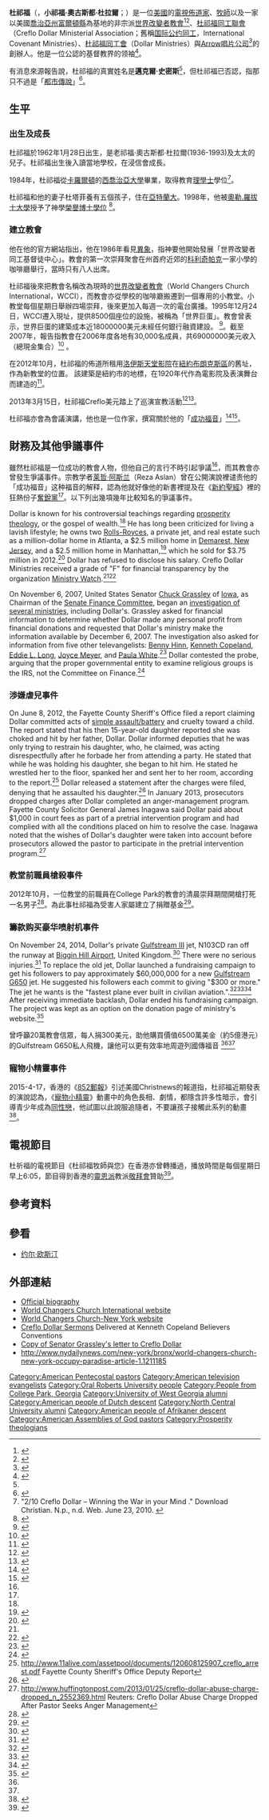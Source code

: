 {{Infobox person
| name        = 杜祁福<br />Creflo Augustus Dollar, Jr.
| image       =
| residence   = [[College_Park,_Georgia|College Park, Georgia]]
| other_names =
| caption     =
| birth_name  = <!-- 杜祁福否認了他出生時的名字叫 Michael Smith -->
| birth_date  = {{Birth date and age|1962|01|28}}
| birth_place = 
| known       =
| occupation  = 牧師
| title       =
| salary      =
| term        =
| predecessor =
| successor   =
| party       =
| boards      =
| religion    =
| spouse      = 杜塔菲<br />Taffi Dollar
| partner     =
| children    =
| relations   =
| website     = {{URL|http://www.worldchangers.org}}
| footnotes   =
| employer    =
| height      =
| weight      =
}}
'''杜祁福'''（{{lang-en|'''Creflo Augustus Dollar, Jr.'''}}，'''小祁福·奧古斯都·杜拉爾'''；{{bd|1962年|1月28日}}）是一位[[美國|美國]]的[[電視佈道家|電視佈道家]]、[[牧師|牧師]]以及一家以美國[[喬治亞州|喬治亞州]][[富爾頓縣_(喬治亞州)|富爾頓縣]]為基地的非宗派[[世界改變者教會|世界改變者教會]]<ref>{{cite web |url=http://www.worldchangers.org/Contact-Us.aspx?p=1 |title=Contact Us |publisher=[[世界改變者教會|World Changers Church International]] |accessdate=2009-05-25 |language=en |deadurl=yes |archiveurl=https://web.archive.org/web/20090206052357/http://worldchangers.org/Contact-Us.aspx?p=1 |archivedate=2009-02-06 }}</ref><ref name="christianpost">{{cite news |url=http://m.chinese.christianpost.com/article/%E6%9D%9C%E7%A5%81%E7%A6%8F%E7%9A%84%E5%A5%A2%E8%8F%AF%E9%A3%9B%E6%A9%9F-19463/ |title=杜祁福的奢華飛機 |author=Rod Anderson |publisher=[[基督郵報|基督郵報]]中文版 |accessdate=2015-04-18 |language=zh |date=2015-03-19 |deadurl=yes |archiveurl=https://web.archive.org/web/20150419122123/http://m.chinese.christianpost.com/article/%E6%9D%9C%E7%A5%81%E7%A6%8F%E7%9A%84%E5%A5%A2%E8%8F%AF%E9%A3%9B%E6%A9%9F-19463/ |archivedate=2015年4月19日 |df= }}</ref>、[[杜祁福同工聯會|杜祁福同工聯會]]（Creflo Dollar Ministerial Association；舊稱[[国际公约同工|国际公约同工]]，International Covenant Ministries）、[[杜祁福同工會|杜祁福同工會]]（Dollar Ministries）與[[Arrow唱片公司|Arrow唱片公司]]<ref>{{cite web|url=http://www.creflodollarministries.org/About/Ministries.aspx |title=Creflo Dollar Ministries |accessdate=2010-06-27 |language=en |deadurl=yes |archiveurl=https://web.archive.org/web/20100612230414/https://creflodollarministries.org/About/Ministries.aspx |archivedate=2010-06-12 }}</ref>的創辦人。他是一位公認的基督教界的领袖<ref>{{cite journal |url=https://www.churchchina.org/files/201309/cc1309.doc |date=2013-09 |title=健康教会机构事工九标志 |author=文/J. Mack Stiles Print  译/杖恩  校/煦 |journal=《教会》雙月刊 |volume=第43期 |language=zh-hans |deadurl=yes |archiveurl=https://web.archive.org/web/20150419210450/https://www.churchchina.org/files/201309/cc1309.doc |archivedate=2015-04-19 }}</ref>。

有消息來源報告說，杜祁福的真實姓名是'''邁克爾·史密斯'''<ref name="NY"/>，但杜祁福已否認，指那只不過是「[[都市傳說|都市傳說]]」<ref name=mysearch>{{cite news|last1=Raboteau|first1=Emily|authorlink1=Emily Raboteau|title=My search for Creflo Dollar|url=http://www.salon.com/2013/01/06/my_search_for_creflo_dollar/|accessdate=2015-01-18|work=Salon|date=2013-01-06|language=en|archive-date=2020-08-04|archive-url=https://web.archive.org/web/20200804055028/https://www.salon.com/2013/01/06/my_search_for_creflo_dollar/|dead-url=no}}</ref>。

==生平==
===出生及成長===
杜祁福於1962年1月28日出生，是老祁福·奧古斯都·杜拉爾(1936-1993)及太太的兒子。杜祁福出生後入讀當地學校，在浸信會成長。

1984年，杜祁福從[[卡羅爾頓|卡羅爾頓]]的[[西喬治亞大學|西喬治亞大學]]畢業，取得教育[[理學士|理學士]]學位<ref>"2/10 Creflo Dollar – Winning the War in your Mind ." Download Christian. N.p., n.d. Web. June 23, 2010. {{cite web |url=http://www.download-christian.com/?p=147 |title=存档副本 |accessdate=2015-04-19 |deadurl=yes |archiveurl=https://web.archive.org/web/20150117215617/http://www.download-christian.com/?p=147 |archivedate=2015-01-17 }} </ref>。

杜祁福和他的妻子杜塔菲養有五個孩子，住在[[亞特蘭大|亞特蘭大]]。1998年，他被[[奧勒.羅拔士大學|奧勒.羅拔士大學]]授予了神學[[榮譽博士學位|榮譽博士學位]] <ref name=about>{{cite web|url=http://www.creflodollarministries.org/About/CrefloDollar.aspx |title=About Creflo Dollar |accessdate=2015-01-17 |language=en |deadurl=yes |archiveurl=https://web.archive.org/web/20150122031323/http://creflodollarministries.org/About/CrefloDollar.aspx |archivedate=2015-01-22 }}</ref>。

===建立教會===
他在他的官方網站指出，他在1986年看見[[異象|異象]]，指神要他開始發展「世界改變者同工基督徒中心」。教會的第一次崇拜聚會在州首府近郊的[[科利奇帕克_(佐治亚州)|科利奇帕克]]一家小學的咖啡廳舉行，當時只有八人出席。 

杜祁福後來把教會名稱改為現時的[[世界改變者教會|世界改變者教會]]（World Changers Church International，WCCI），而教會亦從學校的咖啡廳搬遷到一個專用的小教堂。小教堂每個星期日舉辦四場崇拜，後來更加入每週一次的電台廣播。1995年12月24日，WCCI遷入現址，提供8500個座位的設施，被稱為「世界巨蛋」。教會曾表示，世界巨蛋的建築成本近18000000美元未經任何銀行融資建設。 <ref>{{cite web |url=http://www.worldchangerschurchnewyork.org/bio_t.aspx |title="Dr.Creflo A. Dollar Biography." |publisher=World Changers Church |location=New York |date=2010-06-12 |deadurl=yes |archiveurl=https://web.archive.org/web/20101204061941/http://worldchangerschurchnewyork.org/bio_t.aspx |archivedate=2010-12-04 }}</ref>。截至2007年，報告指教會在2006年度各地有30,000名成員，共69000000美元收入（總現金集合）<ref>{{cite news|url=http://www.ajc.com/metro/content/metro/stories/2007/11/11/preachers11111.html |title=Figures released by megachurch |publisher=''[[The_Atlanta_Journal-Constitution|The Atlanta Journal-Constitution]]'' |date=2007-11-11 |first= |last= |accessdate=2007-11-17 |archiveurl=https://web.archive.org/web/20071114115406/http://www.ajc.com/metro/content/metro/stories/2007/11/11/preachers11111.html |archivedate=2007-11-14 |deadurl=yes }}</ref> 。 

在2012年10月，杜祁福的佈道所租用[[洛伊斯天堂影院|洛伊斯天堂影院]]在[[紐約|紐約]][[布朗克斯區|布朗克斯區]]的舊址，作為新教堂的位置。 該建築是紐約市的地標，在1920年代作為電影院及表演舞台而建造的<ref>{{cite news|author=DANIEL BEEKMAN|title=Iconic Paradise Theater on Grand Concourse set to begin next act as megachurch of Creflo Dollar|url=http://www.nydailynews.com/new-york/bronx/world-changers-church-new-york-occupy-paradise-article-1.1211185|publisher=The New York Times|date=December 2, 2012|accessdate=July 7, 2013|archive-date=2021-03-03|archive-url=https://web.archive.org/web/20210303185328/https://www.nydailynews.com/new-york/bronx/world-changers-church-new-york-occupy-paradise-article-1.1211185|dead-url=no}}</ref>。

2013年3月15日，杜祁福Creflo美元踏上了巡演宣教活動<ref>{{cite news|author=Elev8|title=Dr. Creflo Dollar Announces 2013 "Change Conventions"|url=http://elev8.com/707631/dr-creflo-dollar-announces-2013-change-conventions/|publisher=Elev8|date=February 6, 2013|accessdate=July 22, 2013|archive-date=2013-12-03|archive-url=https://web.archive.org/web/20131203031652/http://elev8.com/707631/dr-creflo-dollar-announces-2013-change-conventions/|dead-url=no}}</ref><ref>{{cite news|author=Travel and Tour World|title=Creflo Dollar’s ‘Change Experience’ to Impact Thousands in Orlando Oct. 11|url=http://www.travelandtourworld.com/news/article/creflo-dollars-change-experience-to-impact-thousands-in-orlando-oct-11/|publisher=Travel and Tour World|date=October 9, 2013|accessdate=November 11, 2013|deadurl=yes|archiveurl=https://web.archive.org/web/20131203003232/http://www.travelandtourworld.com/news/article/creflo-dollars-change-experience-to-impact-thousands-in-orlando-oct-11/|archivedate=2013年12月3日|df=}}</ref>。

杜祁福亦會為會議演講，他也是一位作家，撰寫關於他的「[[成功福音|成功福音]]」<ref name="NY2">{{cite news |author=Michael Luo |title=Preaching a Gospel of Wealth in a Glittery Market, New York |url=http://www.nytimes.com/2006/01/15/nyregion/15prosperity.html |publisher=The New York Times |date=January 15, 2006 |accessdate=June 27, 2010 |archive-date=2016-05-15 |archive-url=https://web.archive.org/web/20160515083549/http://www.nytimes.com/2006/01/15/nyregion/15prosperity.html |dead-url=no }}</ref><ref name="NY">{{cite web|url=http://nypress.com/the-best-thing-about-evangelist-creflo-dollar-is-his-audience/|last=Lavallee|first=Andrew|publisher=New York Press|title=The Best Thing About Evangelist Creflo Dollar Is His Audience|date=August 14, 2001|accessdate=December 10, 2014|archive-date=2019-05-03|archive-url=https://web.archive.org/web/20190503185711/http://www.nypress.com/the-best-thing-about-evangelist-creflo-dollar-is-his-audience/|dead-url=no}}</ref>。

==財務及其他爭議事件==
雖然杜祁福是一位成功的教會人物，但他自己的言行不時引起爭議<ref name="post852" />，而其教會亦曾發生爭議事件。宗教学者[[莱哲·阿斯兰|莱哲·阿斯兰]]（Reza Aslan）曾在公開演說裡谴责他的「成功福音」这种福音的解释，認為他就好像他的新書裡提及在《[[新約聖經|新約聖經]]》裡的狂熱份子[[奮銳黨|奮銳黨]]<ref name="christianpost" />。以下列出幾項幾年比較知名的爭議事件。

Dollar is known for his controversial teachings regarding [[prosperity_theology|prosperity theology]], or the gospel of wealth.<ref name="NY2"/> He has long been criticized for living a lavish lifestyle; he owns two [[Rolls-Royce|Rolls-Royce]]s, a private jet, and real estate such as a million-dollar home in Atlanta, a $2.5 million home in [[Demarest,_New_Jersey|Demarest, New Jersey]], and a $2.5 million home in Manhattan,<ref name="NY2">{{cite news |author=Michael Luo|title= When asked to explain his lifestyle, he has been quoted as responding "that's just how the Dollar rolls, baby." Preaching a Gospel of Wealth in a Glittery Market, New York|url=http://www.nytimes.com/2006/01/15/nyregion/15prosperity.html?_r=1&pagewanted=all|publisher=The New York Times |date=January 15, 2006 |accessdate=September 7, 2010}}</ref> which he sold for $3.75 million in 2012.<ref>{{cite news | url=http://observer.com/2012/04/televangelist-creflo-dollar-sells-manhattan-condo/ | date=April 25, 2012 | title=Televangelist Creflo Dollar Sells Manhattan Condo (Pictures) | author=Kim Velsey | newspaper=The New York Observer | accessdate=2015-04-19 | archive-date=2020-09-19 | archive-url=https://web.archive.org/web/20200919033751/https://observer.com/2012/04/televangelist-creflo-dollar-sells-manhattan-condo/ | dead-url=no }}</ref> Dollar has refused to disclose his salary. Creflo Dollar Ministries received a grade of "F" for financial transparency by the organization [[Ministry_Watch|Ministry Watch]].<ref name="NY2"/><ref>{{cite web |url=http://www.ministrywatch.com/profile/creflo-dollar-ministries.aspx |title=存档副本 |accessdate=2009-11-11  |deadurl=yes |archiveurl=https://web.archive.org/web/20090930073114/http://www.ministrywatch.com/profile/creflo-dollar-ministries.aspx |archivedate=2009-09-30 }}</ref>

On November 6, 2007, United States Senator [[Chuck_Grassley|Chuck Grassley]] of [[Iowa|Iowa]], as Chairman of the [[United_States_Senate_Committee_on_Finance|Senate Finance Committee]], began an [[United_States_Senate_inquiry_into_the_tax-exempt_status_of_religious_organizations|investigation of several ministries]], including Dollar's. Grassley asked for financial information to determine whether Dollar made any personal profit from financial donations and requested that Dollar's ministry make the information available by December 6, 2007. The investigation also asked for information from five other televangelists: [[Benny_Hinn|Benny Hinn]], [[Kenneth_Copeland|Kenneth Copeland]], [[Eddie_L._Long|Eddie L. Long]], [[Joyce_Meyer|Joyce Meyer]], and [[Paula_White|Paula White]].<ref>{{cite news | url=http://www.usatoday.com/news/washington/2007-11-07-televangelist-probe_N.htm | work=USA Today | title=Sen. Grassley probes televangelists' finances | date=November 7, 2007 | accessdate=April 30, 2010 | archive-date=2012-03-17 | archive-url=https://web.archive.org/web/20120317140047/http://www.usatoday.com/news/washington/2007-11-07-televangelist-probe_N.htm | dead-url=no }}</ref> Dollar contested the probe, arguing that the proper governmental entity to examine religious groups is the IRS, not the Committee on Finance.<ref>{{cite web |url=http://www.creflodollarministries.org/About/documents/LegalResponse03032008.pdf |title=存档副本 |accessdate=2015-02-03  |deadurl=yes |archiveurl=https://web.archive.org/web/20150923211054/http://www.creflodollarministries.org/About/documents/LegalResponse03032008.pdf |archivedate=2015-09-23 }}</ref>

===渉嫌虐兒事件===
On June 8, 2012, the Fayette County Sheriff's Office filed a report claiming Dollar committed acts of [[simple_assault|simple assault/battery]] and cruelty toward a child.  The report stated that his then 15-year-old daughter reported she was choked and hit by her father, Dollar. Dollar informed deputies that he was only trying to restrain his daughter, who, he claimed, was acting disrespectfully after he forbade her from attending a party. He stated that while he was holding his daughter, she began to hit him. He stated he wrestled her to the floor, spanked her and sent her to her room, according to the report.<ref>http://www.11alive.com/assetpool/documents/120608125907_creflo_arrest.pdf{{Dead link|date=2018年6月 |bot=InternetArchiveBot |fix-attempted=no }} Fayette County Sheriff's Office Deputy Report</ref>  Dollar released a statement after the charges were filed, denying that he assaulted his daughter.<ref>{{cite web|url=http://www.washingtontimes.com/news/2012/jun/10/megachurch-pastor-creflo-dollar-denies-punching-ch/|title=Megachurch pastor Creflo Dollar denies punching, choking daughter|work=The Washingtion Times|accessdate=March 13, 2015|archive-date=2015-05-06|archive-url=https://web.archive.org/web/20150506224135/http://www.washingtontimes.com/news/2012/jun/10/megachurch-pastor-creflo-dollar-denies-punching-ch/|dead-url=no}}</ref> In January 2013, prosecutors dropped charges after Dollar completed an anger-management program. Fayette County Solicitor General James Inagawa said Dollar paid about $1,000 in court fees as part of a pretrial intervention program and had complied with all the conditions placed on him to resolve the case. Inagawa noted that the wishes of Dollar's daughter were taken into account before prosecutors allowed the pastor to participate in the pretrial intervention program.<ref>http://www.huffingtonpost.com/2013/01/25/creflo-dollar-abuse-charge-dropped_n_2552369.html {{Wayback|url=http://www.huffingtonpost.com/2013/01/25/creflo-dollar-abuse-charge-dropped_n_2552369.html |date=20170714060939 }} Reuters: Creflo Dollar Abuse Charge Dropped After Pastor Seeks Anger Management</ref>

===教堂前職員槍殺事件===
2012年10月，一位教堂的前職員在College Park的教會的清晨崇拜期間開槍打死一名男子<ref>{{cite news|last1=Menzie|first1=Nicola|title=Creflo Dollar Addresses Fatal Church Shooting, Thanks 'World Changers' for Prayers|url=http://www.christianpost.com/news/creflo-dollar-addresses-fatal-church-shooting-thanks-world-changers-for-prayers-83907/|accessdate=January 17, 2015|work=Christian Post|date=October 25, 2012|archive-date=2017-03-08|archive-url=https://web.archive.org/web/20170308065206/http://www.christianpost.com/news/creflo-dollar-addresses-fatal-church-shooting-thanks-world-changers-for-prayers-83907/|dead-url=no}}</ref>。為此事杜祁福為受害人家屬建立了捐贈基金<ref>{{cite news|author=EurPublisher|title=Creflo Dollar Appeals to Parishioners to Pay Bills of Slain Church Employee|url=http://www.eurweb.com/2012/10/creflo-dollar-appeals-to-parishioners-to-pay-bills-of-slain-church-employee/|publisher=EurWeb|date=October 29, 2012|accessdate=July 7, 2013|archive-url=https://web.archive.org/web/20130708121432/http://www.eurweb.com/2012/10/creflo-dollar-appeals-to-parishioners-to-pay-bills-of-slain-church-employee/|archive-date=2013-07-08|dead-url=yes}}</ref>。

===籌款购买豪华喷射机事件===
On November 24, 2014, Dollar's private [[Gulfstream_III|Gulfstream III]] jet, N103CD ran off the runway at [[London_Biggin_Hill_Airport|Biggin Hill Airport]], United Kingdom.<ref>{{Cite web |url=http://aviation-safety.net/database/record.php?id=20141124-0 |title=存档副本 |access-date=2015-04-19 |archive-date=2015-03-21 |archive-url=https://web.archive.org/web/20150321121439/http://aviation-safety.net/database/record.php?id=20141124-0 |dead-url=no }}</ref> There were no serious injuries.<ref>{{Cite web |url=http://www.airliners.net/photo/Gulfstream-Aerospace-G-1159A/2545472/%26sid%3D94a66c7d71e5874c76cdf14eeb5ceb94 |title=存档副本 |access-date=2021-12-29 |archive-date=2016-03-04 |archive-url=https://web.archive.org/web/20160304070908/http://www.airliners.net/photo/Gulfstream-Aerospace-G-1159A/2545472/%26sid%3D94a66c7d71e5874c76cdf14eeb5ceb94 |dead-url=no }}</ref> To replace the old jet, Dollar launched a fundraising campaign to get his followers to pay approximately $60,000,000 for a new [[Gulfstream_G650|Gulfstream G650]] jet.  He suggested his followers each commit to giving "$300 or more."  The jet he wants is the "fastest plane ever built in civilian aviation.".<ref>{{cite news|last1=Stringer|first1=Sam|title=Minister Creflo Dollar asks for $60 million in donations for a new jet|url=http://www.cnn.com/2015/03/13/living/creflo-dollar-jet-feat/index.html|accessdate=March 15, 2015|work=[[CNN|CNN]]|date=March 14, 2015|archive-date=2020-11-24|archive-url=https://web.archive.org/web/20201124220841/https://www.cnn.com/2015/03/13/living/creflo-dollar-jet-feat/index.html|dead-url=no}}</ref><ref>{{cite web|url=http://www.christiantoday.com/article/televangelist.creflo.dollar.launches.appeal.to.buy.65.million.private.jet.for.evangelism/49887.htm|title=Creflo Dollar launches appeal to buy $65 million private plane for evangelism - Christian News on Christian Today|work=christiantoday.com|accessdate=March 13, 2015|archive-date=2020-11-08|archive-url=https://web.archive.org/web/20201108110717/https://www.christiantoday.com/article/televangelist.creflo.dollar.launches.appeal.to.buy.65.million.private.jet.for.evangelism/49887.htm|dead-url=no}}</ref><ref>{{cite web |url=http://www.creflodollarministries.org/ProjectG650/Default.aspx |title=存档副本 |accessdate=2015-03-13  |deadurl=yes |archiveurl=https://web.archive.org/web/20150313134337/http://www.creflodollarministries.org/ProjectG650/Default.aspx |archivedate=2015-03-13 }}</ref> After receiving immediate backlash, Dollar ended his fundraising campaign. The project was kept as an option on the donation page of ministry's website.<ref>{{cite news|last1=King|first1=Michael|title=Televangelist Dollar's plea for $65M to buy jet now offline|url=http://www.11alive.com/story/news/local/college-park/2015/03/13/televangelist-wants-millions-for-new-jet/70287852/|accessdate=March 15, 2015|work=WXIA-TV|date=March 14, 2015|location=Atlanta, Georgia|archive-date=2015-03-15|archive-url=https://archive.is/20150315002342/http://www.11alive.com/story/news/local/college-park/2015/03/13/televangelist-wants-millions-for-new-jet/70287852/|dead-url=yes}}</ref>

曾呼籲20萬教會信眾，每人捐300美元，助他購買價值6500萬美金（約5億港元）的Gulfstream G650私人飛機，讓他可以更有效率地周遊列國傳福音
<ref name="post852" /><ref name="christianpost" />

===寵物小精靈事件===
2015-4-17，香港的《[[852郵報|852郵報]]》引述美國Christnews的報道指，杜祁福近期發表的演說認為，《[[寵物小精靈|寵物小精靈]]》動畫中的角色長相、劇情，都隱含許多性暗示，會引導青少年成為[[同性戀|同性戀]]，他試圖以此說服追隨者，不要讓孩子接觸此系列的動畫<ref name="post852">{{cite news |url=http://www.post852.com/%E7%BE%8E%E5%9C%8B%E7%9F%A5%E5%90%8D%E7%89%A7%E5%B8%AB%E6%89%B9%E3%80%8A%E5%AF%B5%E7%89%A9%E5%B0%8F%E7%B2%BE%E9%9D%88%E3%80%8B%E3%80%80%E5%90%AB%E6%80%A7%E6%9A%97%E7%A4%BA%E4%BB%A4%E9%9D%92%E5%B0%91/ |title=美國知名牧師批《寵物小精靈》　含性暗示令青少年成同性戀 |publisher=《[[852郵報|852郵報]]》 |date=2015-04-17 |accessdate=2015-04-17 |language=zh-hant |archive-date=2016-06-28 |archive-url=https://web.archive.org/web/20160628173816/http://www.post852.com/%E7%BE%8E%E5%9C%8B%E7%9F%A5%E5%90%8D%E7%89%A7%E5%B8%AB%E6%89%B9%E3%80%8A%E5%AF%B5%E7%89%A9%E5%B0%8F%E7%B2%BE%E9%9D%88%E3%80%8B%E3%80%80%E5%90%AB%E6%80%A7%E6%9A%97%E7%A4%BA%E4%BB%A4%E9%9D%92%E5%B0%91/ |dead-url=no }}</ref>。

==電視節目==
杜祈福的電視節目《杜祁福牧師與您》在香港亦曾轉播過，播放時間是每個星期日早上6:05，節目得到香港的[[靈恩派|靈恩派]]教派[[敬拜會|敬拜會]]贊助<ref>{{cite web |url=http://the-sun.on.cc/channels/ent/20080304/tv_eng.html |title=2008年03月04日（星期二）英文台節目表 |publisher=[[太陽報_(香港)|香港太陽報]] |language=zh-hant |date=2008-03-04 |accessdate=2015-04-17 |archive-date=2016-03-04 |archive-url=https://web.archive.org/web/20160304234923/http://the-sun.on.cc/channels/ent/20080304/tv_eng.html |dead-url=no }}</ref>。

==參考資料==
{{Reflist|30em}}

==參看==
*[[约尔·欧斯汀|约尔·欧斯汀]]

==外部連結==
* [https://web.archive.org/web/20150122031323/http://creflodollarministries.org/About/CrefloDollar.aspx Official biography]
* [http://www.worldchangers.org/ World Changers Church International website] {{Wayback|url=http://www.worldchangers.org/ |date=20210309153937 }}
* [http://www.worldchangerschurchnewyork.org/ World Changers Church-New York website] {{Wayback|url=http://www.worldchangerschurchnewyork.org/ |date=20210210210903 }}
* [http://www.bvov.tv/kcm/ondemand/index.php Creflo Dollar Sermons] {{Wayback|url=http://www.bvov.tv/kcm/ondemand/index.php |date=20140528215637 }} Delivered at Kenneth Copeland Believers Conventions
* [http://media.npr.org/documents/2007/nov/grassley/dollar.pdf Copy of Senator Grassley's letter to Creflo Dollar] {{Wayback|url=http://media.npr.org/documents/2007/nov/grassley/dollar.pdf |date=20161225011156 }}
* http://www.nydailynews.com/new-york/bronx/world-changers-church-new-york-occupy-paradise-article-1.1211185 {{Wayback|url=http://www.nydailynews.com/new-york/bronx/world-changers-church-new-york-occupy-paradise-article-1.1211185 |date=20210303185328 }}

{{Authority control}}
[[Category:American_Pentecostal_pastors|Category:American Pentecostal pastors]]
[[Category:American_television_evangelists|Category:American television evangelists]]
[[Category:Oral_Roberts_University_people|Category:Oral Roberts University people]]
[[Category:People_from_College_Park,_Georgia|Category:People from College Park, Georgia]]
[[Category:University_of_West_Georgia_alumni|Category:University of West Georgia alumni]]
[[Category:American_people_of_Dutch_descent|Category:American people of Dutch descent]]
[[Category:North_Central_University_alumni|Category:North Central University alumni]]
[[Category:American_people_of_Afrikaner_descent|Category:American people of Afrikaner descent]]
[[Category:American_Assemblies_of_God_pastors|Category:American Assemblies of God pastors]]
[[Category:Prosperity_theologians|Category:Prosperity theologians]]